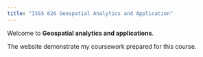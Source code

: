 ```yaml
---
title: "ISSS 626 Geospatial Analytics and Application"
---
```


Welcome to **Geospatial analytics and applications**.

The website demonstrate my coursework prepared for this course.
